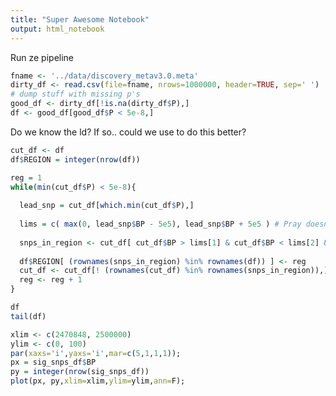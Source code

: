 ```yaml
---
title: "Super Awesome Notebook"
output: html_notebook
---
```


Run ze pipeline
```r
fname <- '../data/discovery_metav3.0.meta'
dirty_df <- read.csv(file=fname, nrows=1000000, header=TRUE, sep=' ')
# dump stuff with missing p's
good_df <- dirty_df[!is.na(dirty_df$P),]
df <- good_df[good_df$P < 5e-8,]


```


Do we know the ld?
If so.. could we use to do this better?

```r

cut_df <- df
df$REGION = integer(nrow(df))

reg = 1
while(min(cut_df$P) < 5e-8){
  
  lead_snp = cut_df[which.min(cut_df$P),]
  
  lims = c( max(0, lead_snp$BP - 5e5), lead_snp$BP + 5e5 ) # Pray doesnt go over.. if does need length
  
  snps_in_region <- cut_df[ cut_df$BP > lims[1] & cut_df$BP < lims[2] & cut_df$CHR == as.numeric(lead_snp['CHR']), ] # check chr
  
  df$REGION[ (rownames(snps_in_region) %in% rownames(df)) ] <- reg
  cut_df <- cut_df[! (rownames(cut_df) %in% rownames(snps_in_region)),]
  reg <- reg + 1
}

df
tail(df)


```

```r
xlim <- c(2470848, 2500000)
ylim <- c(0, 100)
par(xaxs='i',yaxs='i',mar=c(5,1,1,1));
px = sig_snps_df$BP
py = integer(nrow(sig_snps_df))
plot(px, py,xlim=xlim,ylim=ylim,ann=F);




```
